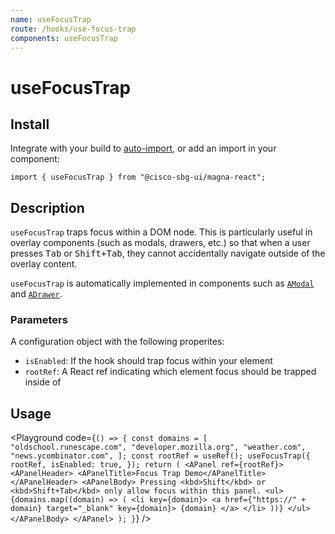 ```yaml
---
name: useFocusTrap
route: /hooks/use-focus-trap
components: useFocusTrap
---
```


# useFocusTrap

## Install

Integrate with your build to [auto-import](/#integrating), or add an import in your component:

```
import { useFocusTrap } from "@cisco-sbg-ui/magna-react";
```

## Description

`useFocusTrap` traps focus within a DOM node. This is particularly useful in overlay components (such as modals, drawers, etc.) so that when a user presses <kbd>Tab</kbd> or <kbd>Shift+Tab</kbd>, they cannot accidentally navigate outside of the overlay content.

`useFocusTrap` is automatically implemented in components such as [`AModal`](/components/modal) and [`ADrawer`](/components/drawer).

### Parameters

A configuration object with the following properites:

- `isEnabled`: If the hook should trap focus within your element
- `rootRef`: A React ref indicating which element focus should be trapped inside of

## Usage

<Playground
  code={`() => {
    const domains = [
      "oldschool.runescape.com",
      "developer.mozilla.org",
      "weather.com",
      "news.ycombinator.com",
    ];
    const rootRef = useRef();
    useFocusTrap({
      rootRef,
      isEnabled: true,
    });
    return (
      <APanel ref={rootRef}>
        <APanelHeader>
          <APanelTitle>Focus Trap Demo</APanelTitle>
        </APanelHeader>
        <APanelBody>
          Pressing <kbd>Shift</kbd> or <kbd>Shift+Tab</kbd> only allow focus within this panel.
          <ul>
            {domains.map((domain) => (
              <li key={domain}>
                <a href={"https://" + domain} target="_blank" key={domain}>
                  {domain}
                </a>
              </li>
            ))}
          </ul>
        </APanelBody>
      </APanel>
    );
}`}
/>
